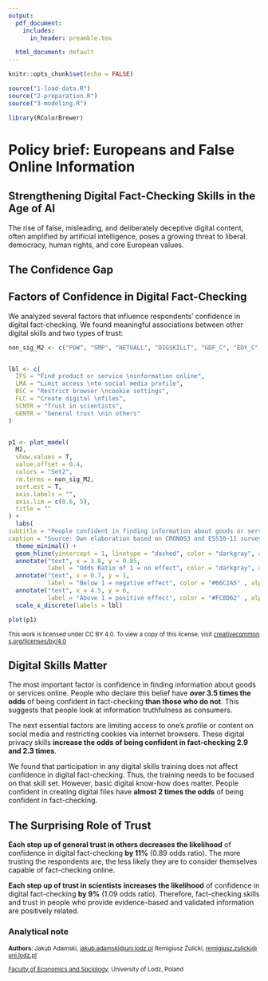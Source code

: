 ```yaml
---
output:
  pdf_document:
    includes:
      in_header: preamble.tex

  html_document: default
---
```


```r
knitr::opts_chunk$set(echo = FALSE)

source("1-load-data.R")
source("2-preparation.R")
source("3-modeling.R")

library(RColorBrewer)

```

# Policy brief: Europeans and False Online Information

\textit{Document created `r Sys.Date()`}

## Strengthening Digital Fact-Checking Skills in the Age of AI

The rise of false, misleading, and deliberately deceptive digital content, often amplified by artificial intelligence, poses a growing threat to liberal democracy, human rights, and core European values.

\begin{center}
\begin{tcolorbox}[orangebox]
This brief aims to answer the following questions:

\begin{enumerate}
  \item What influences Europeans’ \textbf{confidence in digital fact-checking}, i.e., verifying the truthfulness of online information and content?
  \item What \textbf{policy recommendations can be formulated to strengthen the digital fact-checking skills} of European citizens?
\end{enumerate}
\end{tcolorbox}
\end{center}

## The Confidence Gap

\begin{flushleft}
The CRONOS 3 survey asked people across Europe to what extent the statement: 
“\textbf{I know how to check the truthfulness of the information or content I find on the internet}”
is true for them. \textcolor{exactgreen}{\textbf{Only 30\% said it was very true, thus they were confident in digital fact-checking skills}}. 
At the same time, as many as 86\% say they use the Internet almost all the time or several times a day. 
That means \textcolor{exactorange}{\textbf{67\% of most frequent internet users are not confident in their digital fact-checking skills}}.
\end{flushleft}

## Factors of Confidence in Digital Fact-Checking

We analyzed several factors that influence respondents’ confidence in digital fact-checking. We found meaningful associations between other digital skills and two types of trust:

```r

non_sig_M2 <- c("PGW", "SMP", "NETUALL", "DIGSKILLT", "GDF_C", "EDY_C", "AGE_C", "HTI_C")


lbl <- c(
  IFS = "Find product or service \ninformation online",
  LMA = "Limit access \nto social media profile",
  BSC = "Restrict browser \ncookie settings",
  FLC = "Create digital \nfiles",
  SCNTR = "Trust in scientists",
  GENTR = "General trust \nin others"
)


p1 <- plot_model(
  M2,
  show.values = T,
  value.offset = 0.4,
  colors = "Set2",
  rm.terms = non_sig_M2,
  sort.est = T,
  axis.labels = "",
  axis.lim = c(0.6, 5), 
  title = ""
) +
  labs(
subtitle = "People confident in finding information about goods or services online,\nlimiting access to their social media profiles, and restricting cookies\nare more likely to be confident in digital fact-checking.\nTrust in scientists also increases this confidence; general trust reduces it.", 
caption = "Source: Own elaboration based on CRONOS3 and ESS10-11 survey data.\nDots represent odds ratio values; lines indicate the uncertainty of the results.") + 
  theme_minimal() + 
  geom_hline(yintercept = 1, linetype = "dashed", color = "darkgray", alpha = 0.6) +
  annotate("text", x = 3.8, y = 0.85,
           label = "Odds Ratio of 1 = no effect", color = "darkgray", alpha = 0.6) +
  annotate("text", x = 0.7, y = 1,
           label = "Below 1 = negative effect", color = "#66C2A5" , alpha = 0.6) + 
  annotate("text", x = 4.5, y = 6,
           label = "Above 1 = positive effect", color = "#FC8D62" , alpha = 0.6) + 
  scale_x_discrete(labels = lbl)

plot(p1)


```

~This work is licensed under CC BY 4.0. To view a copy of this license, visit [creativecommons.org/licenses/by/4.0](https://creativecommons.org/licenses/by/4.0/)~

\begin{center}
\includegraphics[width=44mm]{by.png}
\end{center}

## Digital Skills Matter

The most important factor is confidence in finding information about goods or services online. People who declare this belief have **over 3.5 times the odds** of being confident in fact-checking **than those who do not**. This suggests that people look at information truthfulness as consumers.

\begin{center}
\begin{tcolorbox}[greenbox]
Recommendation 1:

\textbf{Design fact-checking campaigns and training that mirror familiar online shopping behaviors. This makes the skill feel more intuitive and easier to learn}.
\end{tcolorbox}
\end{center}

The next essential factors are limiting access to one’s profile or content on social media and restricting cookies via internet browsers. These digital privacy skills **increase the odds of being confident in fact-checking 2.9 and 2.3 times**.

\begin{center}
\begin{tcolorbox}[orangebox]
Recommendation 2:

\textbf{Combine fact-checking campaigns and training with digital privacy issues. These skills reinforce each other and may have similar motivations}.
\end{tcolorbox}
\end{center}

We found that participation in any digital skills training does not affect confidence in digital fact-checking. Thus, the training needs to be focused on that skill set. However, basic digital know-how does matter. People confident in creating digital files have **almost 2 times the odds** of being confident in fact-checking.

## The Surprising Role of Trust

**Each step up of general trust in others decreases the likelihood** of confidence in digital fact-checking **by 11%** (0.89 odds ratio). The more trusting the respondents are, the less likely they are to consider themselves capable of fact-checking online.

\begin{center}
\begin{tcolorbox}[greenbox]
Recommendation 3:

\textbf{Highlight the difference between trusting people in real life and trusting sources online.\\The internet is neither just an extension of the offline world nor has the same social rules}.
\end{tcolorbox}
\end{center}

**Each step up of trust in scientists** **increases the likelihood** of confidence in digital fact-checking **by 9%** (1.09 odds ratio). Therefore, fact-checking skills and trust in people who provide evidence-based and validated information are positively related.

\begin{center}
\begin{tcolorbox}[orangebox]
Recommendation 4:

\textbf{Invest in academia to support scholars in sharing their work in accessible ways.\\Train academic researchers to communicate their findings to the public}.
\end{tcolorbox}
\end{center}

### Analytical note

\begin{flushleft}
\footnotesize

We studied 14 factors of confidence in digital fact-checking, and 8 had no meaningful impact: computer programming skills, using social media, frequency of internet use, participation in digital skills training, gender, age, education, income, and country of residence.

Open data from CRONOS3 Wave 1 (\url{https://doi.org/10.21338/cronos3-w1}), ESS10 (\url{https://doi.org/10.21338/ess10e03_2}), ESS10sc (\url{https://doi.org/10.21338/ess10sce03_1}), and ESS11 (\url{https://doi.org/10.21338/ess11e03_0}) represent countries: Austria, Belgium, Czechia, Finland, France, Hungary, Iceland, Poland, Portugal, Slovenia, and the United Kingdom. Respondents who did not use the internet or had no access to it were excluded; a total unweighted sample in the analysis was $n = 9{,}538$.

Supplementary tables and code to reproduce our analysis are openly available at: \url{https://github.com/zremek/I4NG-Hackathon-2025}
\normalsize
\end{flushleft}

~**Authors**: Jakub Adamski, [jakub.adamski\@uni.lodz.pl](mailto:jakub.adamski@uni.lodz.pl) Remigiusz Żulicki, [remigiusz.zulicki\@uni.lodz.pl](mailto:remigiusz.zulicki@uni.lodz.pl)~

~[Faculty of Economics and Sociology](https://www.eksoc.uni.lodz.pl/en/about-the-faculty/get-to-know-eksoc), University of Lodz, Poland~
